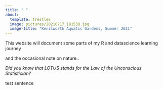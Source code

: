 ```yaml
---
title: " "
about: 
  template: trestles
  image: pictures/20210717_101538.jpg
  image-title: "Kenilworth Aquatic Gardens, Summer 2021"
---
```


This website will document some parts of my R and datascience learning journey

and the occasional note on nature..

*Did you know that LOTUS stands for the Law of the Unconscious Statistician?*

test sentence

